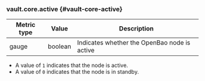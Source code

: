 ### vault.core.active {#vault-core-active}

Metric type | Value   | Description
----------- | ------- | -----------
gauge       | boolean | Indicates whether the OpenBao node is active

- A value of `1` indicates that the node is active.
- A value of `0` indicates that the node is in standby.
